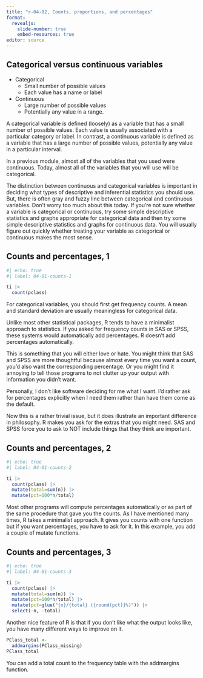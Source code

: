 ```yaml
---
title: "r-04-02, Counts, proportions, and percentages"
format: 
  revealjs:
    slide-number: true
    embed-resources: true
editor: source
---
```


## Categorical versus continuous variables

+ Categorical
  + Small number of possible values
  + Each value has a name or label
+ Continuous
  + Large number of possible values
  + Potentially any value in a range.
  
::: notes

A categorical variable is defined (loosely) as a variable that has a small number of possible values. Each value is usually associated with a particular category or label. In contrast, a continuous variable is defined as a variable that has a large number of possible values, potentially any value in a particular interval.

In a previous module, almost all of the variables that you used were continuous. Today, almost all of the variables that you will use will be categorical.

The distinction between continuous and categorical variables is important in deciding what types of descriptive and inferential statistics you should use. But, there is often gray and fuzzy line between categorical and continuous variables. Don't worry too much about this today. If you're not sure whether a variable is categorical or continuous, try some simple descriptive statistics and graphs appropriate for categorical data and then try some simple descriptive statistics and graphs for continuous data. You will usually figure out quickly whether treating your variable as categorical or continuous makes the most sense.

:::

## Counts and percentages, 1

```r
#| echo: true
#| label: 04-01-counts-1

ti |>
  count(pclass)
```

::: notes

For categorical variables, you should first get frequency counts. A mean and standard deviation are usually meaningless for categorical data.

Unlike most other statistical packages, R tends to have a minimalist approach to statistics. If you asked for frequency counts in SAS or SPSS, these systems would automatically add percentages. R doesn't add percentages automatically.

This is something that you will either love or hate. You might think that SAS and SPSS are more thoughtful because almost every time you want a count, you'd also want the corresponding percentage. Or you might find it annoying to tell those programs to not clutter up your output with information you didn't want.

Personally, I don't like software deciding for me what I want. I'd rather ask for percentages explicitly when I need them rather than have them come as the default.

Now this is a rather trivial issue, but it does illustrate an important difference in philosophy. R makes you ask for the extras that you might need. SAS and SPSS force you to ask to NOT include things that they think are important.

:::

## Counts and percentages, 2

```r
#| echo: true
#| label: 04-01-counts-2

ti |>
  count(pclass) |>
  mutate(total=sum(n)) |>
  mutate(pct=100*n/total)
```

::: notes

Most other programs will compute percentages automatically or as part of the same procedure that gave you the counts. As I have mentioned many times, R takes a minimalist approach. It gives you counts with one function but if you want percentages, you have to ask for it. In this example, you add a couple of mutate functions.

:::

## Counts and percentages, 3

```r
#| echo: true
#| label: 04-01-counts-3

ti |>
  count(pclass) |>
  mutate(total=sum(n)) |>
  mutate(pct=100*n/total) |>
  mutate(pct=glue("{n}/{total} ({round(pct)}%)")) |>
  select(-n, -total)
```

::: notes

Another nice feature of R is that if you don't like what the output looks like, you have many different ways to improve on it.

:::


```r
PClass_total <- 
  addmargins(PClass_missing)
PClass_total
```

::: notes

You can add a total count to the frequency table with the addmargins function.

:::

